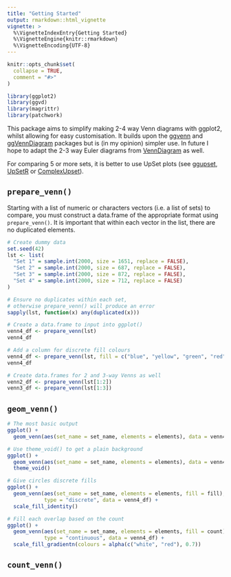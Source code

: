 ```yaml
---
title: "Getting Started"
output: rmarkdown::html_vignette
vignette: >
  %\VignetteIndexEntry{Getting Started}
  %\VignetteEngine{knitr::rmarkdown}
  %\VignetteEncoding{UTF-8}
---
```


```r
knitr::opts_chunk$set(
  collapse = TRUE,
  comment = "#>"
)
```

```r
library(ggplot2)
library(ggvd)
library(magrittr)
library(patchwork)
```

This package aims to simplify making 2-4 way Venn diagrams with ggplot2, 
whilst allowing for easy customisation. It builds upon the 
[ggvenn](https://github.com/yanlinlin82/ggvenn) and 
[ggVennDiagram](https://github.com/gaospecial/ggVennDiagram) packages but is
(in my opinion) simpler use. In future I hope to adapt the 2-3 way Euler 
diagrams from 
[VennDiagram](https://cran.r-project.org/web/packages/VennDiagram/index.html) 
as well. 

For comparing 5 or more sets, it is better to use UpSet plots (see 
[ggupset](https://github.com/const-ae/ggupset), 
[UpSetR](https://github.com/hms-dbmi/UpSetR) or 
[ComplexUpset](https://github.com/krassowski/complex-upset)).

## `prepare_venn()`

Starting with a list of numeric or characters vectors (i.e. a list of sets) to
compare, you must construct a data.frame of the appropriate format using
`prepare_venn()`. It is important that within each vector in the list, there
are no duplicated elements.

```r
# Create dummy data
set.seed(42)
lst <- list(
  "Set 1" = sample.int(2000, size = 1651, replace = FALSE),
  "Set 2" = sample.int(2000, size = 687, replace = FALSE),
  "Set 3" = sample.int(2000, size = 872, replace = FALSE),
  "Set 4" = sample.int(2000, size = 712, replace = FALSE)
)
```

```r
# Ensure no duplicates within each set, 
# otherwise prepare_venn() will produce an error
sapply(lst, function(x) any(duplicated(x)))
```

```r
# Create a data.frame to input into ggplot()
venn4_df <- prepare_venn(lst)
venn4_df
```

```r
# Add a column for discrete fill colours
venn4_df <- prepare_venn(lst, fill = c("blue", "yellow", "green", "red"))
venn4_df
```


```r
# Create data.frames for 2 and 3-way Venns as well
venn2_df <- prepare_venn(lst[1:2])
venn3_df <- prepare_venn(lst[1:3])
```

## `geom_venn()`

```r
# The most basic output
ggplot() + 
  geom_venn(aes(set_name = set_name, elements = elements), data = venn4_df)

# Use theme_void() to get a plain background
ggplot() + 
  geom_venn(aes(set_name = set_name, elements = elements), data = venn4_df) + 
  theme_void()
```

```r
# Give circles discrete fills
ggplot() + 
  geom_venn(aes(set_name = set_name, elements = elements, fill = fill), 
            type = "discrete", data = venn4_df) + 
  scale_fill_identity()
```

```r
# Fill each overlap based on the count
ggplot() + 
  geom_venn(aes(set_name = set_name, elements = elements, fill = count),
            type = "continuous", data = venn4_df) + 
  scale_fill_gradientn(colours = alpha(c("white", "red"), 0.7))
```

## `count_venn()`
